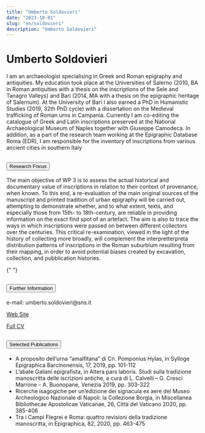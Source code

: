 ```yaml
---
title: "Umberto Soldovieri"
date: "2023-10-01"
slug: "en/soldovieri"
description: "Umberto Soldovieri"
---
```


# Umberto Soldovieri

I am an archaeologist specialising in Greek and Roman epigraphy and antiquities. My education took place at the Universities of Salerno (2010, BA in Roman antiquities with a thesis on the inscriptions of the Sele and Tanagro Valleys) and Bari (2014, MA with a thesis on the epigraphic heritage of Salernum). At the University of Bari I also earned a PhD in Humanistic Studies (2019, 32th PhD cycle) with a dissertation on the Medieval trafficking of Roman urns in Campania. Currently I am co-editing the catalogue of Greek and Latin inscriptions preserved at the National Archaeological Museum of Naples together with Giuseppe Camodeca. In addition, as a part of the research team working at the Epigraphic Database Roma (EDR), I am responsible for the inventory of inscriptions from various ancient cities in southern Italy

<div class="accordion my-5" id="accordionExample">
  <div class="accordion-item">
    <h2 class="accordion-header" id="headingOne">
      <button
        class="accordion-button"
        type="button"
        data-bs-toggle="collapse"
        data-bs-target="#collapseOne"
        aria-expanded="true"
        aria-controls="collapseOne"
      >
        Research Focus
      </button>
    </h2>
    <div
      id="collapseOne"
      class="accordion-collapse collapse show"
      aria-labelledby="headingOne"
      data-bs-parent="#accordionExample"
    >
      <div class="accordion-body">
        <p>
        The main objective of WP 3 is to assess the actual historical and documentary value of inscriptions in relation to their context of provenance, when known. To this end, a re-evaluation of the main original sources of the manuscript and printed tradition of urban epigraphy will be carried out, attempting to demonstrate whether, and to what extent, texts, and especially those from 15th- to 18th-century, are reliable in providing information on the exact find spot of an artefact. The aim is also to trace the ways in which inscriptions were passed on between different collectors over the centuries. This critical re-examination, viewed in the light of the history of collecting more broadly, will complement the interpretterpreta distribution patterns of inscriptions in the Roman suburbium resulting from their mapping, in order to avoid potential biases created by excavation, collection, and pubblication histories.
        </p>
      </div>
    </div>
  </div>

{" "}

<div class="accordion-item">
  <h2 class="accordion-header" id="headingTwo">
    <button
      class="accordion-button collapsed"
      type="button"
      data-bs-toggle="collapse"
      data-bs-target="#collapseTwo"
      aria-expanded="false"
      aria-controls="collapseTwo"
    >
      Further Information
    </button>
  </h2>
  <div
    id="collapseTwo"
    class="accordion-collapse collapse"
    aria-labelledby="headingTwo"
    data-bs-parent="#accordionExample"
  >
    <div class="accordion-body">
      <p>e-mail: umberto.soldovieri@sns.it</p>
      <p>
        <a
          href="https://sns.academia.edu/UmbertoSoldovieri"
          target="_blank"
          rel="noopener noreferrer"
        >
          Web Site
        </a>
      </p>
      <p>
        <a href="" target="_blank" rel="noopener noreferrer">
          Full CV
        </a>
      </p>
    </div>
  </div>
</div>

  <div class="accordion-item">
    <h2 class="accordion-header" id="headingThree">
      <button
        class="accordion-button collapsed"
        type="button"
        data-bs-toggle="collapse"
        data-bs-target="#collapseThree"
        aria-expanded="false"
        aria-controls="collapseThree"
      >
        Selected Publications
      </button>
    </h2>
    <div
      id="collapseThree"
      class="accordion-collapse collapse"
      aria-labelledby="headingThree"
      data-bs-parent="#accordionExample"
    >
      <div class="accordion-body">
    <ul>
          <li>
           A proposito dell’urna “amalfitana” di Cn. Pomponius Hylas, in Sylloge Epigraphica Barcinonensis, 17, 2019, pp. 101-112
          </li>
          <li>
            L’abate Galiani epigrafista, in Altera pars laboris. Studi sulla tradizione manoscritta delle iscrizioni antiche, a cura di L. Calvelli – G. Cresci Marrone – A. Buonopane, Venezia 2019, pp. 303-322
          </li>
          <li>
          Ricerche isagogiche per un’edizione dei signacula ex aere del Museo Archeologico Nazionale di Napoli: la Collezione Borgia, in Miscellanea Bibliothecae Apostolicae Vaticanae, 26, Città del Vaticano 2020, pp. 385-406
          </li>
          <li>Tra i Campi Flegrei e Roma: quattro revisioni della tradizione manoscritta, in Epigraphica, 82, 2020, pp. 463-475</li>
        </ul>
      </div>
    </div>
  </div>
</div>
